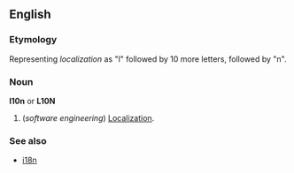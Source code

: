 ==English==
===Etymology===
Representing ''localization'' as "l" followed by 10 more letters, followed by "n".

===Noun===
'''l10n''' or '''L10N'''

#(''software engineering'') [[Localization]].

===See also===
*[[i18n]]
